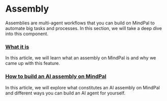 # Assembly

Assemblies are multi-agent workflows that you can build on MindPal to automate big tasks and processes. In this section, we will take a deep dive into this component.

 
<Steps>

### [What it is](/features/assembly/what-it-is)

In this article, we will learn what an assembly on MindPal is and why we came up with this feature.

### [How to build an AI assembly on MindPal](/features/assembly/how-to-build-an-ai-assembly)

In this article, we will explore what constitutes an AI assembly on MindPal and different ways you can build an AI agent for yourself.

</Steps>


<PageFooter />
